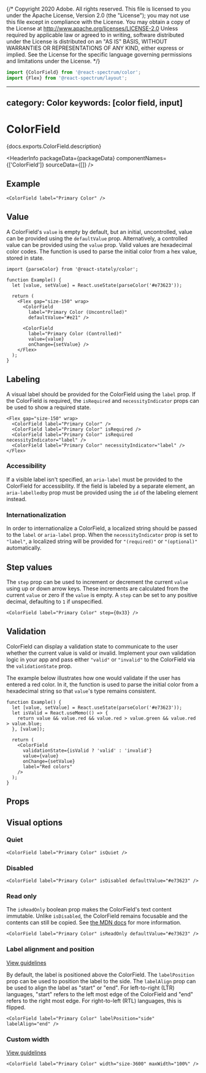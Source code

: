 {/* Copyright 2020 Adobe. All rights reserved.
This file is licensed to you under the Apache License, Version 2.0 (the "License");
you may not use this file except in compliance with the License. You may obtain a copy
of the License at http://www.apache.org/licenses/LICENSE-2.0
Unless required by applicable law or agreed to in writing, software distributed under
the License is distributed on an "AS IS" BASIS, WITHOUT WARRANTIES OR REPRESENTATIONS
OF ANY KIND, either express or implied. See the License for the specific language
governing permissions and limitations under the License. */}



```jsx import
import {ColorField} from '@react-spectrum/color';
import {Flex} from '@react-spectrum/layout';
```

---
category: Color
keywords: [color field, input]
---

# ColorField

<PageDescription>{docs.exports.ColorField.description}</PageDescription>

<HeaderInfo
  packageData={packageData}
  componentNames={['ColorField']}
  sourceData={[]} />

## Example

```tsx example
<ColorField label="Primary Color" />
```

## Value

A ColorField's `value` is empty by default, but an initial, uncontrolled, value can be provided using the `defaultValue` prop.
Alternatively, a controlled value can be provided using the `value` prop. Valid values are hexadecimal color codes.
The <TypeLink links={statelyDocs.links} type={statelyDocs.exports.parseColor} /> function is used to parse the initial color
from a hex value, stored in state.

```tsx example
import {parseColor} from '@react-stately/color';

function Example() {
  let [value, setValue] = React.useState(parseColor('#e73623'));

  return (
    <Flex gap="size-150" wrap>
      <ColorField
        label="Primary Color (Uncontrolled)"
        defaultValue="#e21" />

      <ColorField
        label="Primary Color (Controlled)"
        value={value}
        onChange={setValue} />
    </Flex>
  );
}
```

## Labeling

A visual label should be provided for the ColorField using the `label` prop. If the ColorField is required, the `isRequired` and
`necessityIndicator` props can be used to show a required state.

```tsx example
<Flex gap="size-150" wrap>
  <ColorField label="Primary Color" />
  <ColorField label="Primary Color" isRequired />
  <ColorField label="Primary Color" isRequired necessityIndicator="label" />
  <ColorField label="Primary Color" necessityIndicator="label" />
</Flex>
```

### Accessibility

If a visible label isn't specified, an `aria-label` must be provided to the ColorField for
accessibility. If the field is labeled by a separate element, an `aria-labelledby` prop must be provided using
the `id` of the labeling element instead.

### Internationalization

In order to internationalize a ColorField, a localized string should be passed to the `label` or `aria-label` prop.
When the `necessityIndicator` prop is set to `"label"`, a localized string will be provided for `"(required)"` or `"(optional)"` automatically.

## Step values

The `step` prop can be used to increment or decrement the current `value` using up or down arrow keys. These increments
are calculated from the current `value` or zero if the `value` is empty. A `step` can be set to any positive decimal,
defaulting to `1` if unspecified.

```tsx example
<ColorField label="Primary Color" step={0x33} />
```

## Validation

ColorField can display a validation state to communicate to the user whether the current value is valid or invalid.
Implement your own validation logic in your app and pass either `"valid"` or `"invalid"` to the ColorField via the `validationState` prop.

The example below illustrates how one would validate if the user has entered a red color. In it,
the <TypeLink links={statelyDocs.links} type={statelyDocs.exports.parseColor} /> function is used to parse the
initial color from a hexadecimal string so that `value`'s type remains consistent.

```tsx example
function Example() {
  let [value, setValue] = React.useState(parseColor('#e73623'));
  let isValid = React.useMemo(() => {
    return value && value.red && value.red > value.green && value.red > value.blue;
  }, [value]);

  return (
    <ColorField
      validationState={isValid ? 'valid' : 'invalid'}
      value={value}
      onChange={setValue}
      label="Red colors"
    />
  );
}
```

## Props

<PropTable component={docs.exports.ColorField} links={docs.links} />

## Visual options

### Quiet

```tsx example
<ColorField label="Primary Color" isQuiet />
```

### Disabled

```tsx example
<ColorField label="Primary Color" isDisabled defaultValue="#e73623" />
```

### Read only

The `isReadOnly` boolean prop makes the ColorField's text content immutable. Unlike `isDisabled`, the ColorField remains focusable
and the contents can still be copied. See [the MDN docs](https://developer.mozilla.org/en-US/docs/Web/HTML/Attributes/readonly) for more information.

```tsx example
<ColorField label="Primary Color" isReadOnly defaultValue="#e73623" />
```

### Label alignment and position
[View guidelines](https://spectrum.adobe.com/page/text-field/#Label-position)

By default, the label is positioned above the ColorField. The `labelPosition` prop can be used to position the label to the side.
The `labelAlign` prop can be used to align the label as "start" or "end". For left-to-right (LTR) languages, "start" refers to the
left most edge of the ColorField and "end" refers to the right most edge. For right-to-left (RTL) languages, this is flipped.

```tsx example
<ColorField label="Primary Color" labelPosition="side" labelAlign="end" />
```

### Custom width

[View guidelines](https://spectrum.adobe.com/page/text-field/#Width)

```tsx example
<ColorField label="Primary Color" width="size-3600" maxWidth="100%" />
```

